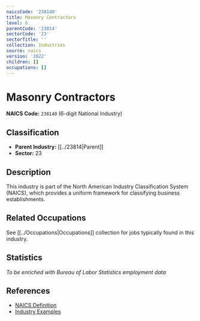 ```yaml
---
naicsCode: '238140'
title: Masonry Contractors
level: 6
parentCode: '23814'
sectorCode: '23'
sectorTitle: ''
collection: Industries
source: naics
version: '2022'
children: []
occupations: []
---
```

# Masonry Contractors

**NAICS Code:** `238140` (6-digit National Industry)

## Classification

- **Parent Industry:** [[../23814|Parent]]
- **Sector:** 23

## Description

This industry is part of the North American Industry Classification System (NAICS), which provides a uniform framework for classifying business establishments.

## Related Occupations

See [[../Occupations|Occupations]] collection for jobs typically found in this industry.

## Statistics

*To be enriched with Bureau of Labor Statistics employment data*

## References

- [NAICS Definition](https://www.census.gov/naics/)
- [Industry Examples](https://www.census.gov/naics/2022NAICS/)
